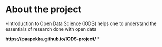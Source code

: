 
# About the project

*Introduction to Open Data Science (IODS) helps one to understand the essentials of research done with open data

**https://paapekka.github.io/IODS-project/**
*

